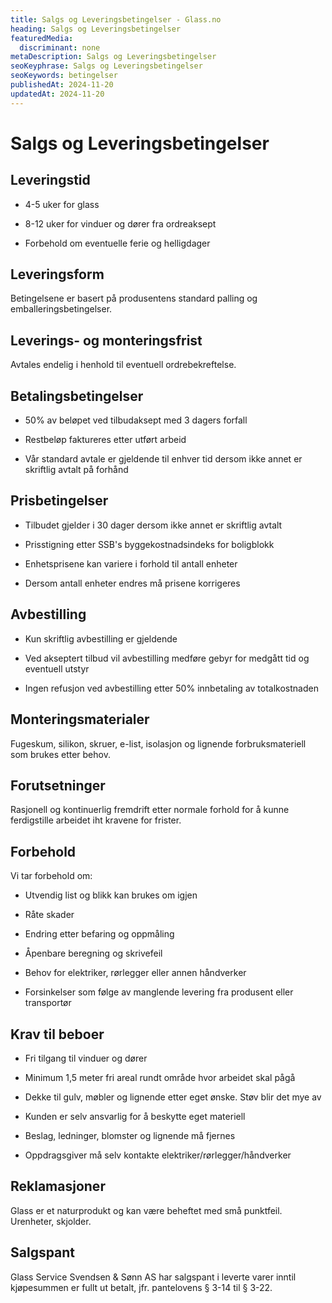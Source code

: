 ```yaml
---
title: Salgs og Leveringsbetingelser - Glass.no
heading: Salgs og Leveringsbetingelser
featuredMedia:
  discriminant: none
metaDescription: Salgs og Leveringsbetingelser
seoKeyphrase: Salgs og Leveringsbetingelser
seoKeywords: betingelser
publishedAt: 2024-11-20
updatedAt: 2024-11-20
---
```

# Salgs og Leveringsbetingelser

## Leveringstid

* 4-5 uker for glass

* 8-12 uker for vinduer og dører fra ordreaksept

* Forbehold om eventuelle ferie og helligdager

## Leveringsform

Betingelsene er basert på produsentens standard palling og emballeringsbetingelser.

## Leverings- og monteringsfrist

Avtales endelig i henhold til eventuell ordrebekreftelse.

## Betalingsbetingelser

* 50% av beløpet ved tilbudaksept med 3 dagers forfall

* Restbeløp faktureres etter utført arbeid

* Vår standard avtale er gjeldende til enhver tid dersom ikke annet er skriftlig avtalt på forhånd

## Prisbetingelser

* Tilbudet gjelder i 30 dager dersom ikke annet er skriftlig avtalt

* Prisstigning etter SSB's byggekostnadsindeks for boligblokk

* Enhetsprisene kan variere i forhold til antall enheter

* Dersom antall enheter endres må prisene korrigeres

## Avbestilling

* Kun skriftlig avbestilling er gjeldende

* Ved akseptert tilbud vil avbestilling medføre gebyr for medgått tid og eventuell utstyr

* Ingen refusjon ved avbestilling etter 50% innbetaling av totalkostnaden

## Monteringsmaterialer

Fugeskum, silikon, skruer, e-list, isolasjon og lignende forbruksmateriell som brukes etter behov.

## Forutsetninger

Rasjonell og kontinuerlig fremdrift etter normale forhold for å kunne ferdigstille arbeidet iht kravene for frister.

## Forbehold

Vi tar forbehold om:

* Utvendig list og blikk kan brukes om igjen

* Råte skader

* Endring etter befaring og oppmåling

* Åpenbare beregning og skrivefeil

* Behov for elektriker, rørlegger eller annen håndverker

* Forsinkelser som følge av manglende levering fra produsent eller transportør

## Krav til beboer

* Fri tilgang til vinduer og dører

* Minimum 1,5 meter fri areal rundt område hvor arbeidet skal pågå

* Dekke til gulv, møbler og lignende etter eget ønske. Støv blir det mye av

* Kunden er selv ansvarlig for å beskytte eget materiell

* Beslag, ledninger, blomster og lignende må fjernes

* Oppdragsgiver må selv kontakte elektriker/rørlegger/håndverker

## Reklamasjoner

Glass er et naturprodukt og kan være beheftet med små punktfeil. Urenheter, skjolder.

## Salgspant

Glass Service Svendsen & Sønn AS har salgspant i leverte varer inntil kjøpesummen er fullt ut betalt, jfr. pantelovens § 3-14 til § 3-22.
